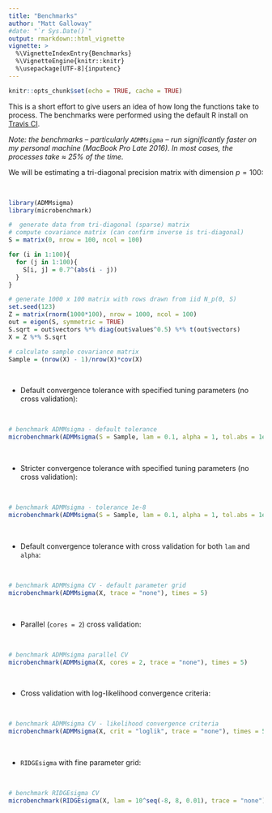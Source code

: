 ```yaml
---
title: "Benchmarks"
author: "Matt Galloway"
#date: "`r Sys.Date()`"
output: rmarkdown::html_vignette
vignette: >
  %\VignetteIndexEntry{Benchmarks}
  %\VignetteEngine{knitr::knitr}
  %\usepackage[UTF-8]{inputenc}
---
```


```r
knitr::opts_chunk$set(echo = TRUE, cache = TRUE)
```

This is a short effort to give users an idea of how long the functions take to process. The benchmarks were performed using the default R install on [Travis CI](https://travis-ci.org/).

*Note: the benchmarks -- particularly `ADMMsigma` -- run significantly faster on my personal machine (MacBook Pro Late 2016). In most cases, the processes take $\approx$ 25\% of the time.*

We will be estimating a tri-diagonal precision matrix with dimension $p = 100$:

<br>\vspace{0.5cm}
```r
library(ADMMsigma)
library(microbenchmark)

#  generate data from tri-diagonal (sparse) matrix
# compute covariance matrix (can confirm inverse is tri-diagonal)
S = matrix(0, nrow = 100, ncol = 100)

for (i in 1:100){
  for (j in 1:100){
    S[i, j] = 0.7^(abs(i - j))
  }
}

# generate 1000 x 100 matrix with rows drawn from iid N_p(0, S)
set.seed(123)
Z = matrix(rnorm(1000*100), nrow = 1000, ncol = 100)
out = eigen(S, symmetric = TRUE)
S.sqrt = out$vectors %*% diag(out$values^0.5) %*% t(out$vectors)
X = Z %*% S.sqrt

# calculate sample covariance matrix
Sample = (nrow(X) - 1)/nrow(X)*cov(X)

```
<br>\vspace{0.5cm}

 - Default convergence tolerance with specified tuning parameters (no cross validation):

<br>\vspace{0.5cm}
```r

# benchmark ADMMsigma - default tolerance
microbenchmark(ADMMsigma(S = Sample, lam = 0.1, alpha = 1, tol.abs = 1e-4, tol.rel = 1e-4, trace = "none"))

```
<br>\vspace{0.5cm}

 - Stricter convergence tolerance with specified tuning parameters (no cross validation):

<br>\vspace{0.5cm}
```r

# benchmark ADMMsigma - tolerance 1e-8
microbenchmark(ADMMsigma(S = Sample, lam = 0.1, alpha = 1, tol.abs = 1e-8, tol.rel = 1e-8, trace = "none"))

```
<br>\vspace{0.5cm}

 - Default convergence tolerance with cross validation for both `lam` and `alpha`:

<br>\vspace{0.5cm}
```r

# benchmark ADMMsigma CV - default parameter grid
microbenchmark(ADMMsigma(X, trace = "none"), times = 5)

```
<br>\vspace{0.5cm}

 - Parallel (`cores = 2`) cross validation:

<br>\vspace{0.5cm}
```r

# benchmark ADMMsigma parallel CV
microbenchmark(ADMMsigma(X, cores = 2, trace = "none"), times = 5)

```
<br>\vspace{0.5cm}

 - Cross validation with log-likelihood convergence criteria:

<br>\vspace{0.5cm}
```r

# benchmark ADMMsigma CV - likelihood convergence criteria
microbenchmark(ADMMsigma(X, crit = "loglik", trace = "none"), times = 5)

```
<br>\vspace{0.5cm}

 - `RIDGEsigma` with fine parameter grid:

<br>\vspace{0.5cm}
```r

# benchmark RIDGEsigma CV
microbenchmark(RIDGEsigma(X, lam = 10^seq(-8, 8, 0.01), trace = "none"), times = 5)

```

